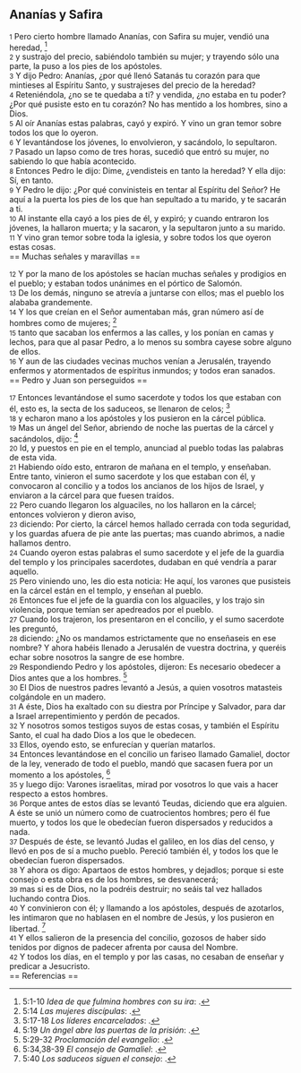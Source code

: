 == Ananías y Safira ==

{{anchor|1}} <small>1</small> Pero cierto hombre llamado Ananías, con Safira su mujer, vendió una heredad, <ref>5:1-10 ''Idea de que fulmina hombres con su ira'': {{lib|LU|4|5|3}}.</ref><br>
{{anchor|2}} <small>2</small> y sustrajo del precio, sabiéndolo también su mujer; y trayendo sólo una parte, la puso a los pies de los apóstoles.<br>
{{anchor|3}} <small>3</small> Y dijo Pedro: Ananías, ¿por qué llenó Satanás tu corazón para que mintieses al Espíritu Santo, y sustrajeses del precio de la heredad?<br>
{{anchor|4}} <small>4</small> Reteniéndola, ¿no se te quedaba a ti? y vendida, ¿no estaba en tu poder? ¿Por qué pusiste esto en tu corazón? No has mentido a los hombres, sino a Dios.<br>
{{anchor|5}} <small>5</small> Al oír Ananías estas palabras, cayó y expiró. Y vino un gran temor sobre todos los que lo oyeron.<br>
{{anchor|6}} <small>6</small> Y levantándose los jóvenes, lo envolvieron, y sacándolo, lo sepultaron.<br>
{{anchor|7}} <small>7</small> Pasado un lapso como de tres horas, sucedió que entró su mujer, no sabiendo lo que había acontecido.<br>
{{anchor|8}} <small>8</small> Entonces Pedro le dijo: Dime, ¿vendisteis en tanto la heredad? Y ella dijo: Sí, en tanto.<br>
{{anchor|9}} <small>9</small> Y Pedro le dijo: ¿Por qué convinisteis en tentar al Espíritu del Señor? He aquí a la puerta los pies de los que han sepultado a tu marido, y te sacarán a ti.<br>
{{anchor|10}} <small>10</small> Al instante ella cayó a los pies de él, y expiró; y cuando entraron los jóvenes, la hallaron muerta; y la sacaron, y la sepultaron junto a su marido.<br>
{{anchor|11}} <small>11</small> Y vino gran temor sobre toda la iglesia, y sobre todos los que oyeron estas cosas.<br>
== Muchas señales y maravillas ==

{{anchor|12}} <small>12</small> Y por la mano de los apóstoles se hacían muchas señales y prodigios en el pueblo; y estaban todos unánimes en el pórtico de Salomón.<br>
{{anchor|13}} <small>13</small> De los demás, ninguno se atrevía a juntarse con ellos; mas el pueblo los alababa grandemente.<br>
{{anchor|14}} <small>14</small> Y los que creían en el Señor aumentaban más, gran número así de hombres como de mujeres; <ref>5:14 ''Las mujeres discípulas'': {{lib|LU|149|2|8}}.</ref><br>
{{anchor|15}} <small>15</small> tanto que sacaban los enfermos a las calles, y los ponían en camas y lechos, para que al pasar Pedro, a lo menos su sombra cayese sobre alguno de ellos.<br>
{{anchor|16}} <small>16</small> Y aun de las ciudades vecinas muchos venían a Jerusalén, trayendo enfermos y atormentados de espíritus inmundos; y todos eran sanados.<br>
== Pedro y Juan son perseguidos ==

{{anchor|17}} <small>17</small> Entonces levantándose el sumo sacerdote y todos los que estaban con él, esto es, la secta de los saduceos, se llenaron de celos; <ref>5:17-18 ''Los líderes encarcelados'': {{lib|LU|194|4|10}}.</ref><br>
{{anchor|18}} <small>18</small> y echaron mano a los apóstoles y los pusieron en la cárcel pública.<br>
{{anchor|19}} <small>19</small> Mas un ángel del Señor, abriendo de noche las puertas de la cárcel y sacándolos, dijo: <ref>5:19 ''Un ángel abre las puertas de la prisión'': {{lib|LU|77|8|12}}.</ref><br>
{{anchor|20}} <small>20</small> Id, y puestos en pie en el templo, anunciad al pueblo todas las palabras de esta vida.<br>
{{anchor|21}} <small>21</small> Habiendo oído esto, entraron de mañana en el templo, y enseñaban. Entre tanto, vinieron el sumo sacerdote y los que estaban con él, y convocaron al concilio y a todos los ancianos de los hijos de Israel, y enviaron a la cárcel para que fuesen traídos.<br>
{{anchor|22}} <small>22</small> Pero cuando llegaron los alguaciles, no los hallaron en la cárcel; entonces volvieron y dieron aviso,<br>
{{anchor|23}} <small>23</small> diciendo: Por cierto, la cárcel hemos hallado cerrada con toda seguridad, y los guardas afuera de pie ante las puertas; mas cuando abrimos, a nadie hallamos dentro.<br>
{{anchor|24}} <small>24</small> Cuando oyeron estas palabras el sumo sacerdote y el jefe de la guardia del templo y los principales sacerdotes, dudaban en qué vendría a parar aquello.<br>
{{anchor|25}} <small>25</small> Pero viniendo uno, les dio esta noticia: He aquí, los varones que pusisteis en la cárcel están en el templo, y enseñan al pueblo.<br>
{{anchor|26}} <small>26</small> Entonces fue el jefe de la guardia con los alguaciles, y los trajo sin violencia, porque temían ser apedreados por el pueblo.<br>
{{anchor|27}} <small>27</small> Cuando los trajeron, los presentaron en el concilio, y el sumo sacerdote les preguntó,<br>
{{anchor|28}} <small>28</small> diciendo: ¿No os mandamos estrictamente que no enseñaseis en ese nombre? Y ahora habéis llenado a Jerusalén de vuestra doctrina, y queréis echar sobre nosotros la sangre de ese hombre.<br>
{{anchor|29}} <small>29</small> Respondiendo Pedro y los apóstoles, dijeron: Es necesario obedecer a Dios antes que a los hombres. <ref>5:29-32 ''Proclamación del evangelio'': {{lib|LU|195|0|2}}.</ref><br>
{{anchor|30}} <small>30</small> El Dios de nuestros padres levantó a Jesús, a quien vosotros matasteis colgándole en un madero.<br>
{{anchor|31}} <small>31</small> A éste, Dios ha exaltado con su diestra por Príncipe y Salvador, para dar a Israel arrepentimiento y perdón de pecados.<br>
{{anchor|32}} <small>32</small> Y nosotros somos testigos suyos de estas cosas, y también el Espíritu Santo, el cual ha dado Dios a los que le obedecen.<br>
{{anchor|33}} <small>33</small> Ellos, oyendo esto, se enfurecían y querían matarlos.<br>
{{anchor|34}} <small>34</small> Entonces levantándose en el concilio un fariseo llamado Gamaliel, doctor de la ley, venerado de todo el pueblo, mandó que sacasen fuera por un momento a los apóstoles, <ref>5:34,38-39 ''El consejo de Gamaliel'': {{lib|LU|194|4|10}}.</ref><br>
{{anchor|35}} <small>35</small> y luego dijo: Varones israelitas, mirad por vosotros lo que vais a hacer respecto a estos hombres.<br>
{{anchor|36}} <small>36</small> Porque antes de estos días se levantó Teudas, diciendo que era alguien. A éste se unió un número como de cuatrocientos hombres; pero él fue muerto, y todos los que le obedecían fueron dispersados y reducidos a nada.<br>
{{anchor|37}} <small>37</small> Después de éste, se levantó Judas el galileo, en los días del censo, y llevó en pos de sí a mucho pueblo. Pereció también él, y todos los que le obedecían fueron dispersados.<br>
{{anchor|38}} <small>38</small> Y ahora os digo: Apartaos de estos hombres, y dejadlos; porque si este consejo o esta obra es de los hombres, se desvanecerá;<br>
{{anchor|39}} <small>39</small> mas si es de Dios, no la podréis destruir; no seáis tal vez hallados luchando contra Dios.<br>
{{anchor|40}} <small>40</small> Y convinieron con él; y llamando a los apóstoles, después de azotarlos, les intimaron que no hablasen en el nombre de Jesús, y los pusieron en libertad. <ref>5:40 ''Los saduceos siguen el consejo'': {{lib|LU|194|4|10}}.</ref><br>
{{anchor|41}} <small>41</small> Y ellos salieron de la presencia del concilio, gozosos de haber sido tenidos por dignos de padecer afrenta por causa del Nombre.<br>
{{anchor|42}} <small>42</small> Y todos los días, en el templo y por las casas, no cesaban de enseñar y predicar a Jesucristo.<br>
== Referencias ==

<references />
